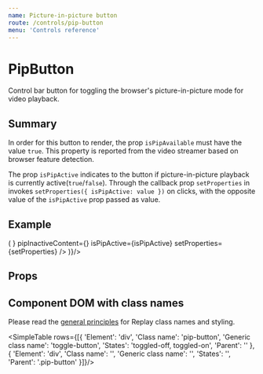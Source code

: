 ```yaml
---
name: Picture-in-picture button
route: /controls/pip-button
menu: 'Controls reference'
---
```



# PipButton

Control bar button for toggling the browser's picture-in-picture mode for video playback.

## Summary

In order for this button to render, the prop `isPipAvailable` must have the value `true`. This property is reported from the video streamer based on browser feature detection.
 
The prop `isPipActive` indicates to the button if picture-in-picture playback is currently active(`true`/`false`). Through the callback prop `setProperties` in invokes `setProperties({ isPipActive: value })` on clicks, with the opposite value of the `isPipActive` prop passed as value.

## Example

<Playground>
  <ShowCase render={({ setProperties, isPipActive }) => (
    <PipButton isPipAvailable={true} pipActiveContent={<Square/>} pipInactiveContent={<Copy/>} isPipActive={isPipActive} setProperties={setProperties} />
  )}/>
</Playground>

## Props

<PropsTable of={PipButton} />

<Footnote/>

## Component DOM with class names

Please read the [general principles](/custom-replay/skins-styles) for Replay class names and styling.

<SimpleTable rows={[{ 
  'Element': 'div',
  'Class name': 'pip-button',
  'Generic class name': 'toggle-button',
  'States': 'toggled-off, toggled-on',
  'Parent': ''
},{
  'Element': 'div',
  'Class name': '',
  'Generic class name': '',
  'States': '',
  'Parent': '.pip-button'
}]}/>
